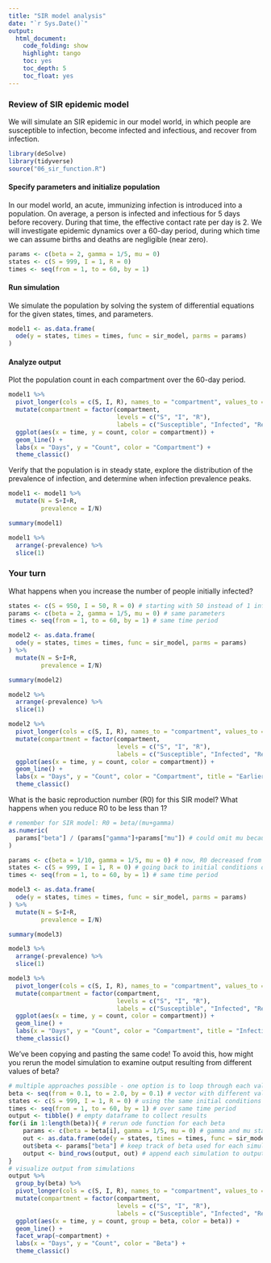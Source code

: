 ```yaml
---
title: "SIR model analysis"
date: "`r Sys.Date()`"
output:
  html_document:
    code_folding: show
    highlight: tango
    toc: yes
    toc_depth: 5
    toc_float: yes
---
```


### Review of SIR epidemic model

We will simulate an SIR epidemic in our model world, in which people are susceptible to infection, become infected and infectious, and recover from infection.

```r
library(deSolve) 
library(tidyverse)
source("06_sir_function.R")
```

#### Specify parameters and initialize population

In our model world, an acute, immunizing infection is introduced into a population. On average, a person is infected and infectious for 5 days before recovery. During that time, the effective contact rate per day is 2. We will investigate epidemic dynamics over a 60-day period, during which time we can assume births and deaths are negligible (near zero).

```r
params <- c(beta = 2, gamma = 1/5, mu = 0) 
states <- c(S = 999, I = 1, R = 0) 
times <- seq(from = 1, to = 60, by = 1)
```

#### Run simulation
We simulate the population by solving the system of differential equations for the given states, times, and parameters.
```r
model1 <- as.data.frame(
  ode(y = states, times = times, func = sir_model, parms = params)
) 
```

#### Analyze output

Plot the population count in each compartment over the 60-day period.

```r
model1 %>% 
  pivot_longer(cols = c(S, I, R), names_to = "compartment", values_to = "count") %>% 
  mutate(compartment = factor(compartment,
                              levels = c("S", "I", "R"), 
                              labels = c("Susceptible", "Infected", "Recovered"))) %>% 
  ggplot(aes(x = time, y = count, color = compartment)) +
  geom_line() + 
  labs(x = "Days", y = "Count", color = "Compartment") +
  theme_classic() 
```

Verify that the population is in steady state, explore the distribution of the prevalence of infection, and determine when infection prevalence peaks.

```r
model1 <- model1 %>% 
  mutate(N = S+I+R,
         prevalence = I/N) 

summary(model1)

model1 %>% 
  arrange(-prevalence) %>% 
  slice(1)
```

### Your turn

What happens when you increase the number of people initially infected?
```r
states <- c(S = 950, I = 50, R = 0) # starting with 50 instead of 1 infected
params <- c(beta = 2, gamma = 1/5, mu = 0) # same parameters
times <- seq(from = 1, to = 60, by = 1) # same time period

model2 <- as.data.frame(
  ode(y = states, times = times, func = sir_model, parms = params)
) %>% 
  mutate(N = S+I+R,
         prevalence = I/N) 

summary(model2)

model2 %>% 
  arrange(-prevalence) %>% 
  slice(1)

model2 %>% 
  pivot_longer(cols = c(S, I, R), names_to = "compartment", values_to = "count") %>% 
  mutate(compartment = factor(compartment,
                              levels = c("S", "I", "R"), 
                              labels = c("Susceptible", "Infected", "Recovered"))) %>% 
  ggplot(aes(x = time, y = count, color = compartment)) +
  geom_line() + 
  labs(x = "Days", y = "Count", color = "Compartment", title = "Earlier epidemic peak with more initial infections") +
  theme_classic()
```

What is the basic reproduction number (R0) for this SIR model? What happens when you reduce R0 to be less than 1?
```r
# remember for SIR model: R0 = beta/(mu+gamma) 
as.numeric(
  params["beta"] / (params["gamma"]+params["mu"]) # could omit mu because set to zero 
)

params <- c(beta = 1/10, gamma = 1/5, mu = 0) # now, R0 decreased from 10 to 0.5
states <- c(S = 999, I = 1, R = 0) # going back to initial conditions of 1 infected
times <- seq(from = 1, to = 60, by = 1) # same time period

model3 <- as.data.frame(
  ode(y = states, times = times, func = sir_model, parms = params)
) %>% 
  mutate(N = S+I+R,
         prevalence = I/N) 

summary(model3)

model3 %>% 
  arrange(-prevalence) %>% 
  slice(1)

model3 %>% 
  pivot_longer(cols = c(S, I, R), names_to = "compartment", values_to = "count") %>% 
  mutate(compartment = factor(compartment,
                              levels = c("S", "I", "R"), 
                              labels = c("Susceptible", "Infected", "Recovered"))) %>% 
  ggplot(aes(x = time, y = count, color = compartment)) +
  geom_line() + 
  labs(x = "Days", y = "Count", color = "Compartment", title = "Infection does not take off") +
  theme_classic()
```

We've been copying and pasting the same code! To avoid this, how might you rerun the model simulation to examine output resulting from different values of beta? 
```r
# multiple approaches possible - one option is to loop through each value of beta and rerun ode function
beta <- seq(from = 0.1, to = 2.0, by = 0.1) # vector with different values of beta to vary in simulations
states <- c(S = 999, I = 1, R = 0) # using the same initial conditions 
times <- seq(from = 1, to = 60, by = 1) # over same time period
output <- tibble() # empty dataframe to collect results
for(i in 1:length(beta)){ # rerun ode function for each beta
    params <- c(beta = beta[i], gamma = 1/5, mu = 0) # gamma and mu stay constant
    out <- as.data.frame(ode(y = states, times = times, func = sir_model, parms = params))  
    out$beta <- params["beta"] # keep track of beta used for each simulation
    output <- bind_rows(output, out) # append each simulation to output
}
# visualize output from simulations
output %>% 
  group_by(beta) %>% 
  pivot_longer(cols = c(S, I, R), names_to = "compartment", values_to = "count") %>% 
  mutate(compartment = factor(compartment,
                              levels = c("S", "I", "R"), 
                              labels = c("Susceptible", "Infected", "Recovered"))) %>% 
  ggplot(aes(x = time, y = count, group = beta, color = beta)) +
  geom_line() + 
  facet_wrap(~compartment) +
  labs(x = "Days", y = "Count", color = "Beta") +
  theme_classic() 
```
